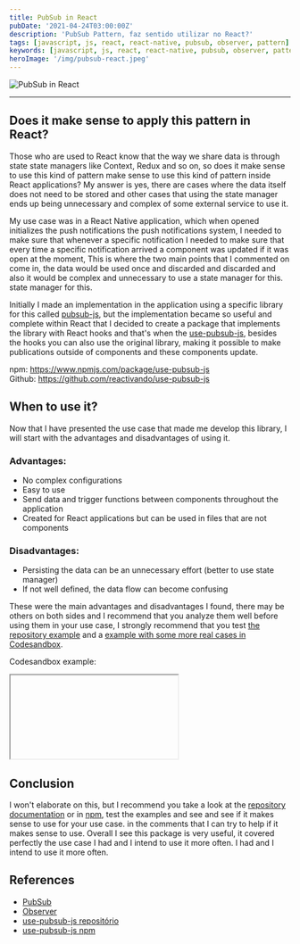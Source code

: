 ```yaml
---
title: PubSub in React
pubDate: '2021-04-24T03:00:00Z'
description: 'PubSub Pattern, faz sentido utilizar no React?'
tags: [javascript, js, react, react-native, pubsub, observer, pattern]
keywords: [javascript, js, react, react-native, pubsub, observer, pattern]
heroImage: '/img/pubsub-react.jpeg'
---
```


<img src="/img/pubsub-react.jpeg" alt="PubSub in React" />

---

## Does it make sense to apply this pattern in React?

Those who are used to React know that the way we share data is through state
state managers like Context, Redux and so on, so does it make sense to use this kind of pattern
make sense to use this kind of pattern inside React applications? My answer
is yes, there are cases where the data itself does not need to be stored and other
cases that using the state manager ends up being unnecessary and complex
of some external service to use it.

My use case was in a React Native application, which when opened initializes the push notifications
the push notifications system, I needed to make sure that whenever a specific notification
I needed to make sure that every time a specific notification arrived a component was updated if it was open at the moment,
This is where the two main points that I commented on come in, the data would be used once and discarded
and discarded and also it would be complex and unnecessary to use a state manager for this.
state manager for this.

Initially I made an implementation in the application using
a specific library for this called
[pubsub-js](https://www.npmjs.com/package/pubsub-js), but the implementation became
so useful and complete within React that I decided to create a package that implements the library with React hooks and that's when the
[use-pubsub-js](https://www.npmjs.com/package/use-pubsub-js), besides the hooks
you can also use the original library, making it possible to make publications
outside of components and these components update.

npm: https://www.npmjs.com/package/use-pubsub-js <br />
Github: https://github.com/reactivando/use-pubsub-js

## When to use it?

Now that I have presented the use case that made me develop this library, I will
start with the advantages and disadvantages of using it.

### Advantages:

- No complex configurations
- Easy to use
- Send data and trigger functions between components throughout the application
- Created for React applications but can be used in files that are not
  components

### Disadvantages:

- Persisting the data can be an unnecessary effort
  (better to use state manager)
- If not well defined, the data flow can become confusing

These were the main advantages and disadvantages I found, there may be others
on both sides and I recommend that you analyze them well before using them in your
use case, I strongly recommend that you test
[the repository example](https://reactivando.github.io/use-pubsub-js/) and a
[example with some more real cases in Codesandbox](https://codesandbox.io/s/use-pubsub-ei2ly).

Codesandbox example:

<iframe
  loading="lazy"
  class="lazyload"
  data-src="https://codesandbox.io/embed/use-pubsub-ei2ly?fontsize=14&hidenavigation=1&theme=dark&view=preview"
  title="use-pubsub"
  allow="accelerometer; ambient-light-sensor; camera; encrypted-media; geolocation; gyroscope; hid; microphone; midi; payment; usb; vr; xr-spatial-tracking"
  sandbox="allow-forms allow-modals allow-popups allow-presentation allow-same-origin allow-scripts"
></iframe>

## Conclusion

I won't elaborate on this, but I recommend you take a look at the
[repository documentation](https://github.com/reactivando/use-pubsub-js)
or in [npm](https://www.npmjs.com/package/use-pubsub-js), test the examples and see
and see if it makes sense to use for your use case.
in the comments that I can try to help if it makes sense to use. Overall I see
this package is very useful, it covered perfectly the use case I had and I intend to use it more often.
I had and I intend to use it more often.

## References

- [PubSub](https://en.wikipedia.org/wiki/Publish%E2%80%93subscribe_pattern)
- [Observer](https://refactoring.guru/design-patterns/observer)
- [use-pubsub-js repositório](https://github.com/reactivando/use-pubsub-js)
- [use-pubsub-js npm](https://www.npmjs.com/package/use-pubsub-js)
